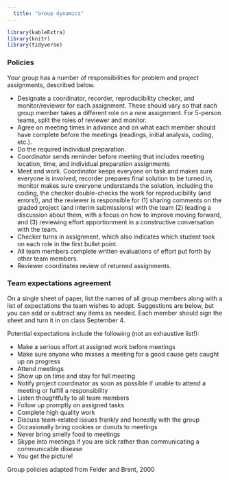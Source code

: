 ```yaml
---
  title: "Group dynamics"
---
```

  
```r
library(kableExtra)
library(knitr)
library(tidyverse)
```

### Policies

Your group has a number of responsibilities for problem and project assignments, described below.

- Designate a coordinator, recorder, reproducibility checker, and monitor/reviewer for each assignment. These should vary so that each group member takes a different role on a new assignment. For 5-person teams, split the roles of reviewer and monitor.
- Agree on meeting times in advance and on what each member should have complete before the meetings (readings, initial analysis, coding, etc.).
- Do the required individual preparation.
- Coordinator sends reminder before meeting that includes meeting location, time, and individual preparation assignments
- Meet and work. Coordinator keeps everyone on task and makes sure everyone is involved, recorder prepares final solution to be turned in, monitor makes sure everyone understands the solution, including the coding, the checker double-checks the work for reproducibility (and errors!), and the reviewer is responsible for (1) sharing comments on the graded project (and interim submissions) with the team (2) leading a discussion about them, with a focus on how to improve moving forward, and (3) reviewing effort apportionment in a constructive conversation with the team.
- Checker turns in assignment, which also indicates which student took on each role in the first bullet point.
- All team members complete written evaluations of effort put forth by other team members.
- Reviewer coordinates review of returned assignments.

### Team expectations agreement

On a single sheet of paper, list the names of all group members along with a list of expectations the team wishes to adopt.  Suggestions are below, but you can add or subtract any items as needed. Each member should sign the sheet and turn it in on class September 4.

Potential expectations include the following (not an exhaustive list!):

- Make a serious effort at assigned work before meetings
- Make sure anyone who misses a meeting for a good cause gets caught up on progress
- Attend meetings
- Show up on time and stay for full meeting
- Notify project coordinator as soon as possible if unable to attend a meeting or fulfill a responsibility
- Listen thoughtfully to all team members
- Follow up promptly on assigned tasks
- Complete high quality work
- Discuss team-related issues frankly and honestly with the group
- Occasionally bring cookies or donuts to meetings
- Never bring smelly food to meetings
- Skype into meetings if you are sick rather than communicating a communicable disease
- You get the picture!



<tiny> Group policies adapted from Felder and Brent, 2000 </tiny>